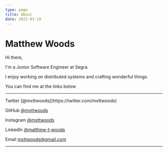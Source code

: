 ```yaml
---
type: page
title: About
date: 2021-03-19
---
```


# Matthew Woods

Hi there,

I'm a Junior Software Engineer at Segra.

I enjoy working on distributed systems and crafting wonderful things.

You can find me at the links below

---

<div>
  Twitter     [@mxttwoods](https://twitter.com/mxttwoods)
  
  GitHub      [@mxttwoods](https://github.com/mxttwoods)
  
  Instagram   [@mxttwoods](https://instagram.com/mxttwoods)
    
  LinkedIn    [@matthew-t-woods](https://linkedin.com/matthew-t-woods)
  
  Email       [mxttwoods@gmail.com](mailto:mxttwoods@gmail.com)
  <hr />
</div>
